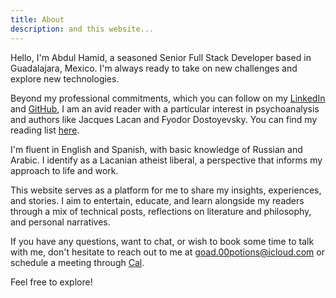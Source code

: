```yaml
---
title: About
description: and this website...
---
```


Hello, I'm Abdul Hamid, a seasoned Senior Full Stack Developer based in Guadalajara, Mexico. I'm always ready to take on new challenges and explore new technologies.

Beyond my professional commitments, which you can follow on my [LinkedIn](http://linkedin.com/in/abdulachik/) and [GitHub](https://github.com/abdul-hamid-achik), I am an avid reader with a particular interest in psychoanalysis and authors like Jacques Lacan and Fyodor Dostoyevsky. You can find my reading list [here](https://www.goodreads.com/abdulhamidachik).

I'm fluent in English and Spanish, with basic knowledge of Russian and Arabic. I identify as a Lacanian atheist liberal, a perspective that informs my approach to life and work.

This website serves as a platform for me to share my insights, experiences, and stories. I aim to entertain, educate, and learn alongside my readers through a mix of technical posts, reflections on literature and philosophy, and personal narratives.

If you have any questions, want to chat, or wish to book some time to talk with me, don't hesitate to reach out to me at goad.00potions@icloud.com or schedule a meeting through [Cal](https://cal.com/abdulachik/30min).

Feel free to explore!
